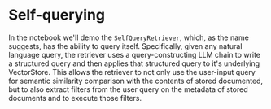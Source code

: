 # Self-querying

In the notebook we'll demo the `SelfQueryRetriever`, which, as the name suggests, has the ability to query itself. Specifically, given any natural language query, the retriever uses a query-constructing LLM chain to write a structured query and then applies that structured query to it's underlying VectorStore. This allows the retriever to not only use the user-input query for semantic similarity comparison with the contents of stored documented, but to also extract filters from the user query on the metadata of stored documents and to execute those filters.


<Example/>
